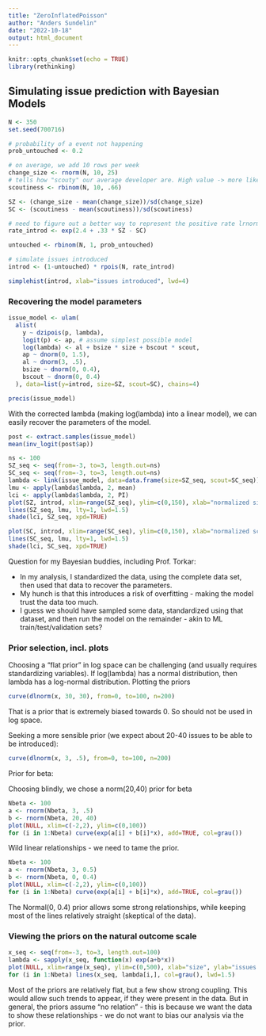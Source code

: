 ```yaml
---
title: "ZeroInflatedPoisson"
author: "Anders Sundelin"
date: "2022-10-18"
output: html_document
---
```


```r
knitr::opts_chunk$set(echo = TRUE)
library(rethinking)
```

## Simulating issue prediction with Bayesian Models
```r
N <- 350
set.seed(700716)

# probability of a event not happening
prob_untouched <- 0.2

# on average, we add 10 rows per week
change_size <- rnorm(N, 10, 25)
# tells how "scouty" our average developer are. High value -> more likely to remove issues, less likely to add new ones
scoutiness <- rbinom(N, 10, .66)

SZ <- (change_size - mean(change_size))/sd(change_size)
SC <- (scoutiness - mean(scoutiness))/sd(scoutiness)

# need to figure out a better way to represent the positive rate lrnorm?
rate_introd <- exp(2.4 + .33 * SZ - SC)

untouched <- rbinom(N, 1, prob_untouched)

# simulate issues introduced
introd <- (1-untouched) * rpois(N, rate_introd)
```

```r
simplehist(introd, xlab="issues introduced", lwd=4)
```


### Recovering the model parameters

```r
issue_model <- ulam(
  alist(
    y ~ dzipois(p, lambda),
    logit(p) <- ap, # assume simplest possible model
    log(lambda) <- al + bsize * size + bscout * scout,
    ap ~ dnorm(0, 1.5),
    al ~ dnorm(3, .5),
    bsize ~ dnorm(0, 0.4),
    bscout ~ dnorm(0, 0.4)
  ), data=list(y=introd, size=SZ, scout=SC), chains=4)
```

```r
precis(issue_model)
```

With the corrected lambda (making log(lambda) into a linear model), we can easily recover the parameters of the model.

```r
post <- extract.samples(issue_model)
mean(inv_logit(post$ap))
```
```r
ns <- 100
SZ_seq <- seq(from=-3, to=3, length.out=ns)
SC_seq <- seq(from=-3, to=3, length.out=ns)
lambda <- link(issue_model, data=data.frame(size=SZ_seq, scout=SC_seq))
lmu <- apply(lambda$lambda, 2, mean)
lci <- apply(lambda$lambda, 2, PI)
plot(SZ, introd, xlim=range(SZ_seq), ylim=c(0,150), xlab="normalized size", ylab="issues introduced")
lines(SZ_seq, lmu, lty=1, lwd=1.5)
shade(lci, SZ_seq, xpd=TRUE)
```
```r
plot(SC, introd, xlim=range(SC_seq), ylim=c(0,150), xlab="normalized scoutiness", ylab="issues introduced")
lines(SC_seq, lmu, lty=1, lwd=1.5)
shade(lci, SC_seq, xpd=TRUE)
```


Question for my Bayesian buddies, including Prof. Torkar:

* In my analysis, I standardized the data, using the complete data set, then used that data to recover the parameters.
* My hunch is that this introduces a risk of overfitting - making the model trust the data too much.
* I guess we should have sampled some data, standardized using that dataset, and then run the model on the remainder - akin to ML train/test/validation sets?



### Prior selection, incl. plots

Choosing a "flat prior" in log space can be challenging (and usually requires standardizing variables).
If log(lambda) has a normal distribution, then lambda has a log-normal distribution.
Plotting the priors
```r
curve(dlnorm(x, 30, 30), from=0, to=100, n=200)
```
That is a prior that is extremely biased towards 0. So should not be used in log space.

Seeking a more sensible prior (we expect about 20-40 issues to be able to be introduced):
```r
curve(dlnorm(x, 3, .5), from=0, to=100, n=200)
```

Prior for beta:

Choosing blindly, we chose a norm(20,40) prior for beta
```r
Nbeta <- 100
a <- rnorm(Nbeta, 3, .5)
b <- rnorm(Nbeta, 20, 40)
plot(NULL, xlim=c(-2,2), ylim=c(0,100))
for (i in 1:Nbeta) curve(exp(a[i] + b[i]*x), add=TRUE, col=grau())
```

Wild linear relationships - we need to tame the prior.


```r
Nbeta <- 100
a <- rnorm(Nbeta, 3, 0.5)
b <- rnorm(Nbeta, 0, 0.4)
plot(NULL, xlim=c(-2,2), ylim=c(0,100))
for (i in 1:Nbeta) curve(exp(a[i] + b[i]*x), add=TRUE, col=grau())
```

The Normal(0, 0.4) prior allows some strong relationships, while keeping most of the lines relatively straight (skeptical of the data).

### Viewing the priors on the natural outcome scale

```r
x_seq <- seq(from=-3, to=3, length.out=100)
lambda <- sapply(x_seq, function(x) exp(a+b*x))
plot(NULL, xlim=range(x_seq), ylim=c(0,500), xlab="size", ylab="issues introduced")
for (i in 1:Nbeta) lines(x_seq, lambda[i,], col=grau(), lwd=1.5)

```

Most of the priors are relatively flat, but a few show strong coupling. This would allow such trends to appear, if they were present in the data. But in general, the priors assume "no relation" - this is because we want the data to show these relationships - we do not want to bias our analysis via the prior.
